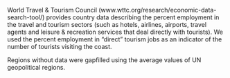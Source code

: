 World Travel & Tourism Council (www.wttc.org/research/economic-data-search-tool/) provides country data describing the percent employment in the travel and tourism sectors (such as hotels, airlines, airports, travel agents and leisure & recreation services that deal directly with tourists).  We used the percent employment in "direct" tourism jobs as an indicator of the number of tourists visiting the coast.

Regions without data were gapfilled using the average values of UN geopolitical regions.